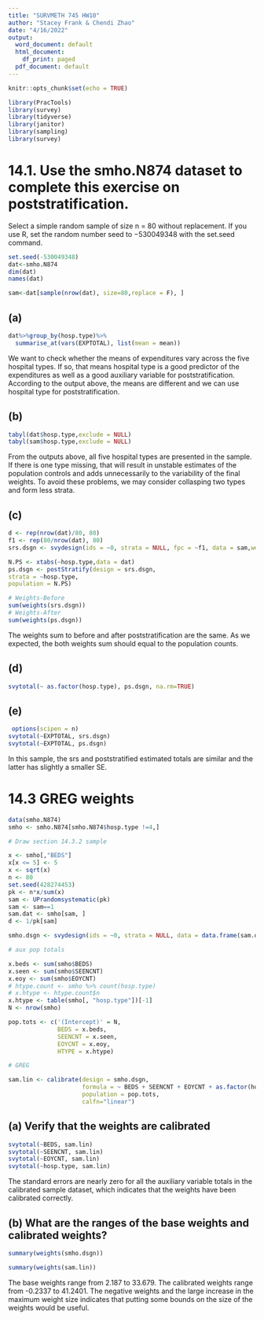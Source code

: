 ---
title: "SURVMETH 745 HW10"
author: "Stacey Frank & Chendi Zhao"
date: "4/16/2022"
output:
  word_document: default
  html_document:
    df_print: paged
  pdf_document: default
---

```{r setup, include=FALSE}
knitr::opts_chunk$set(echo = TRUE)
```

```{r include=FALSE}
library(PracTools)
library(survey)
library(tidyverse)
library(janitor)
library(sampling)
library(survey)
```

# 14.1. Use the smho.N874 dataset to complete this exercise on poststratification.
Select a simple random sample of size n = 80 without replacement.
If you use R, set the random number seed to −530049348 with the set.seed
command.
```{r}
set.seed(-530049348)
dat<-smho.N874
dim(dat)
names(dat)

sam<-dat[sample(nrow(dat), size=80,replace = F), ]

```
## (a) 
```{r}
dat%>%group_by(hosp.type)%>%
  summarise_at(vars(EXPTOTAL), list(mean = mean))
```
We want to check whether the means of expenditures vary across the five hospital types. If so, that means hospital type is a good predictor of the expenditures as well as a good auxiliary variable for poststratification. 
According to the output above, the means are different and we can use hospital type for poststratification.


## (b)
```{r}
tabyl(dat$hosp.type,exclude = NULL)
tabyl(sam$hosp.type,exclude = NULL)
```
From the outputs above, all five hospital types are presented in the sample. If there is one type missing, that will result in unstable estimates of the population controls and adds unnecessarily
to the variability of the final weights. To avoid these problems, we may consider collasping two types and form less strata.

## (c) 
```{r}
d <- rep(nrow(dat)/80, 80)
f1 <- rep(80/nrow(dat), 80)
srs.dsgn <- svydesign(ids = ~0, strata = NULL, fpc = ~f1, data = sam,weights = ~d)

N.PS <- xtabs(~hosp.type,data = dat)
ps.dsgn <- postStratify(design = srs.dsgn,
strata = ~hosp.type,
population = N.PS)

# Weights-Before
sum(weights(srs.dsgn))
# Weights-After
sum(weights(ps.dsgn))
```
The weights sum to before and after poststratification are the same. As we expected, the both weights sum should equal to the population
counts.

## (d)
```{r}
svytotal(~ as.factor(hosp.type), ps.dsgn, na.rm=TRUE)
```
## (e) 
```{r}
 options(scipen = n)
svytotal(~EXPTOTAL, srs.dsgn)
svytotal(~EXPTOTAL, ps.dsgn)
```
In this sample, the srs and poststratified estimated totals
are similar and the latter has slightly a smaller SE.

# 14.3 GREG weights

```{r}
data(smho.N874)
smho <- smho.N874[smho.N874$hosp.type !=4,]

# Draw section 14.3.2 sample

x <- smho[,"BEDS"]
x[x <= 5] <- 5
x <- sqrt(x)
n <- 80
set.seed(428274453)
pk <- n*x/sum(x)
sam <- UPrandomsystematic(pk)
sam <- sam==1
sam.dat <- smho[sam, ]
d <- 1/pk[sam]

smho.dsgn <- svydesign(ids = ~0, strata = NULL, data = data.frame(sam.dat), weights = ~d)

# aux pop totals

x.beds <- sum(smho$BEDS)
x.seen <- sum(smho$SEENCNT)
x.eoy <- sum(smho$EOYCNT)
# htype.count <- smho %>% count(hosp.type)
# x.htype <- htype.count$n
x.htype <- table(smho[, "hosp.type"])[-1]
N <- nrow(smho)

pop.tots <- c('(Intercept)' = N, 
              BEDS = x.beds, 
              SEENCNT = x.seen, 
              EOYCNT = x.eoy, 
              HTYPE = x.htype)

# GREG

sam.lin <- calibrate(design = smho.dsgn,
                     formula = ~ BEDS + SEENCNT + EOYCNT + as.factor(hosp.type), 
                     population = pop.tots,
                     calfn="linear")

```

## (a) Verify that the weights are calibrated

```{r}

svytotal(~BEDS, sam.lin)
svytotal(~SEENCNT, sam.lin)
svytotal(~EOYCNT, sam.lin)
svytotal(~hosp.type, sam.lin)

```

The standard errors are nearly zero for all the auxiliary variable totals in the calibrated sample dataset, which indicates that the weights have been calibrated correctly. 

## (b) What are the ranges of the base weights and calibrated weights?

```{r}

summary(weights(smho.dsgn))

summary(weights(sam.lin))

```
The base weights range from 2.187 to 33.679. The calibrated weights range from -0.2337 to 41.2401. The negative weights and the large increase in the maximum weight size indicates that putting some bounds on the size of the weights would be useful. 

